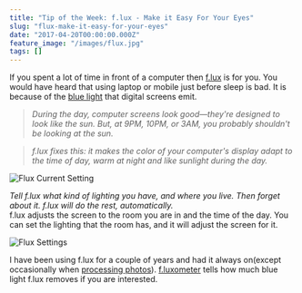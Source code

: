 ```yaml
---
title: "Tip of the Week: f.lux - Make it Easy For Your Eyes"
slug: "flux-make-it-easy-for-your-eyes"
date: "2017-04-20T00:00:00.000Z"
feature_image: "/images/flux.jpg"
tags: []
---
```


If you spent a lot of time in front of a computer then [f.lux](https://justgetflux.com/) is for you. You would have heard that using laptop or mobile just before sleep is bad. It is because of the [blue light](http://www.bluelightexposed.com/) that digital screens emit.

> _During the day, computer screens look good—they're designed to look like the sun. But, at 9PM, 10PM, or 3AM, you probably shouldn't be looking at the sun._

> _f.lux fixes this: it makes the color of your computer's display adapt to the time of day, warm at night and like sunlight during the day._

![Flux Current Setting](/images/flux_current.png)

_Tell f.lux what kind of lighting you have, and where you live. Then forget about it. f.lux will do the rest, automatically._  
f.lux adjusts the screen to the room you are in and the time of the day. You can set the lighting that the room has, and it will adjust the screen for it.

![Flux Settings](/images/flux_settings.png)

I have been using f.lux for a couple of years and had it always on(except occasionally when [processing photos](__GHOST_URL__/blog/photography-learning-to-click/)). [f.luxometer](https://fluxometer.com/) tells how much blue light f.lux removes if you are interested.